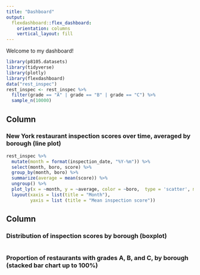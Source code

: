 ```yaml
---
title: "Dashboard"
output: 
  flexdashboard::flex_dashboard:
    orientation: columns
    vertical_layout: fill
---
```


Welcome to my dashboard!

```r
library(p8105.datasets)
library(tidyverse)
library(plotly)
library(flexdashboard)
data("rest_inspec")
rest_inspec <- rest_inspec %>%
  filter(grade == "A" | grade == "B" | grade == "C") %>%
  sample_n(10000)
```


Column {data-width=650}
-----------------------------------------------------------------------

### New York restaurant inspection scores over time, averaged by borough (line plot)

```r
rest_inspec %>% 
  mutate(month = format(inspection_date, "%Y-%m")) %>%
  select(month, boro, score) %>% 
  group_by(month, boro) %>%
  summarize(average = mean(score)) %>%
  ungroup() %>%
  plot_ly(x = ~month, y = ~average, color = ~boro,  type = 'scatter', mode = 'lines+markers', colors = "viridis") %>%
  layout(xaxis = list(title = "Month"),
         yaxis = list (title = "Mean inspection score"))
```

Column {data-width=350}
-----------------------------------------------------------------------

### Distribution of inspection scores by borough (boxplot)

```r

```

### Proportion of restaurants with grades A, B, and C, by borough (stacked bar chart up to 100%)

```r

```